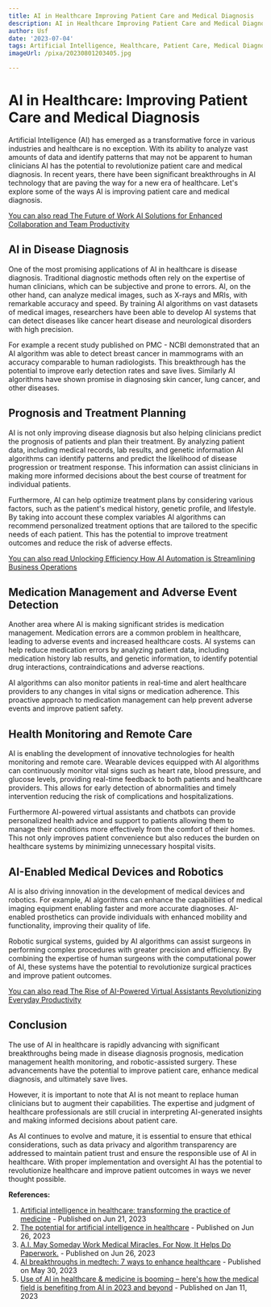 ```yaml
---
title: AI in Healthcare Improving Patient Care and Medical Diagnosis
description: AI in Healthcare Improving Patient Care and Medical Diagnosis
author: Usf
date: '2023-07-04'
tags: Artificial Intelligence, Healthcare, Patient Care, Medical Diagnosis
imageUrl: /pixa/20230801203405.jpg

---
```

# AI in Healthcare: Improving Patient Care and  Medical Diagnosis

Artificial  Intelligence (AI) has  emerged as a transformative force in various industries  and healthcare is no exception. With its ability to analyze vast amounts of data  and identify patterns that may not be apparent to human clinicians AI  has the potential to revolutionize patient care and medical diagnosis. In recent years, there have been significant breakthroughs in AI technology that are paving the way for  a new era of healthcare. Let's explore some of the ways AI is improving patient care and medical diagnosis.

[You can also read The Future of  Work AI  Solutions for Enhanced Collaboration and Team Productivity](The%20Future%20of%20Work%20AI%20Solutions%20for%20Enhanced%20Collaboration%20and%20Team%20Productivity)


## AI in Disease Diagnosis

One of the  most promising applications of AI in healthcare is disease diagnosis. Traditional diagnostic methods often rely on the expertise  of human clinicians, which can be subjective  and prone  to errors. AI, on the other hand, can  analyze medical images, such as X-rays and MRIs, with remarkable accuracy and speed. By training AI algorithms on vast datasets of medical images, researchers have been able  to  develop AI systems that can detect diseases like  cancer  heart disease and neurological  disorders  with high  precision.

For example a recent study  published on PMC - NCBI demonstrated that an AI algorithm was  able  to detect breast cancer in mammograms with an accuracy comparable to human radiologists. This breakthrough has the potential to improve early detection rates and save lives. Similarly AI algorithms have shown promise in diagnosing skin cancer, lung  cancer, and other diseases.

## Prognosis and Treatment Planning

AI is not only improving disease  diagnosis but also helping clinicians predict the prognosis of patients and plan their treatment.  By analyzing patient data, including medical records, lab results, and genetic information AI  algorithms  can identify patterns and predict the likelihood of disease progression or treatment response. This information can assist clinicians in making more informed decisions about the best course of treatment  for individual patients.

Furthermore, AI can  help optimize treatment plans by considering various factors, such as the patient's medical history, genetic profile,  and lifestyle.  By taking into account these complex variables  AI  algorithms can recommend personalized treatment options that are tailored to the specific needs of each patient. This has the potential to improve treatment outcomes  and reduce the risk  of adverse effects.

[You can also read Unlocking Efficiency How AI Automation is  Streamlining Business Operations](Unlocking%20Efficiency%20How%20AI%20Automation%20is%20Streamlining%20Business%20Operations)


## Medication Management and Adverse Event Detection

Another area where AI is making significant strides is medication management. Medication errors are a  common problem in healthcare, leading  to adverse events  and  increased healthcare  costs.  AI systems  can help reduce medication errors by analyzing patient  data, including medication history lab results, and  genetic information, to identify potential drug interactions, contraindications and adverse reactions.

AI algorithms can also monitor patients in real-time and alert healthcare providers to  any changes in vital signs or medication adherence. This proactive approach to medication management can help prevent adverse  events and improve patient safety.

##  Health Monitoring and Remote Care

AI is enabling the development of innovative technologies for health monitoring  and  remote care. Wearable  devices equipped with AI algorithms can continuously  monitor vital signs  such as heart rate, blood pressure, and glucose levels, providing real-time feedback  to  both patients and healthcare providers. This allows for early detection of abnormalities and timely intervention reducing the  risk  of complications and hospitalizations.

Furthermore AI-powered  virtual assistants and chatbots can provide personalized health advice and support to patients allowing them to manage their conditions more effectively from the comfort of their  homes. This not only improves patient convenience but also reduces the burden on healthcare systems by minimizing unnecessary hospital visits.

## AI-Enabled Medical Devices and Robotics

AI is also driving innovation in  the development of medical devices  and robotics.  For  example, AI algorithms can enhance the  capabilities of medical imaging equipment enabling faster and more accurate diagnoses. AI-enabled prosthetics can provide individuals with enhanced mobility  and functionality, improving their quality of life.

Robotic surgical systems, guided by AI  algorithms can  assist surgeons in performing complex procedures  with greater precision and efficiency. By combining the expertise of human  surgeons with the computational  power  of AI, these systems have the  potential to revolutionize surgical practices and improve  patient outcomes.

[You can also read The Rise of AI-Powered Virtual Assistants Revolutionizing Everyday Productivity](The%20Rise%20of%20AI-Powered%20Virtual%20Assistants%20Revolutionizing%20Everyday%20Productivity)


##  Conclusion

The use of AI in healthcare is rapidly advancing with significant breakthroughs being made in disease diagnosis prognosis, medication management health  monitoring, and robotic-assisted surgery. These advancements have the potential to improve patient care, enhance medical diagnosis, and ultimately save lives.

However, it is important to note  that AI is not meant to  replace human clinicians but to augment their capabilities. The  expertise and judgment of healthcare professionals are  still crucial in interpreting AI-generated insights  and making informed decisions about patient care.

As AI continues to evolve and mature, it is essential to ensure that ethical considerations, such as data  privacy and algorithm transparency are addressed to maintain patient trust and ensure  the responsible use of AI in healthcare. With proper implementation and oversight AI has the potential  to revolutionize healthcare and improve patient outcomes in  ways we never thought possible.

**References:**

1. [Artificial intelligence in healthcare: transforming the practice of medicine](https://www.ncbi.nlm.nih.gov/pmc/articles/PMC8285156/) -  Published on Jun 21, 2023
2. [The potential for artificial intelligence  in healthcare](https://www.ncbi.nlm.nih.gov/pmc/articles/PMC6616181/)  - Published on Jun 26, 2023
3. [A.I. May Someday Work Medical Miracles. For Now, It Helps Do Paperwork.](https://www.nytimes.com/2023/06/26/technology/ai-health-care-documentation.html) - Published on Jun  26, 2023
4. [AI  breakthroughs in medtech: 7 ways to enhance healthcare](https://www.medicaldesignandoutsourcing.com/ai-artificial-intelligence-breakthroughs-medtech-enhance-healthcare/) - Published on May 30, 2023
5. [Use of AI in  healthcare & medicine is booming – here's  how the medical field is benefiting from AI in 2023 and beyond](https://www.insiderintelligence.com/insights/artificial-intelligence-healthcare/) - Published on Jan 11, 2023